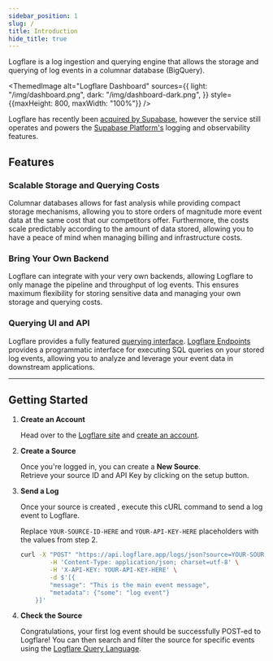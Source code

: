 ```yaml
---
sidebar_position: 1
slug: /
title: Introduction
hide_title: true
---
```



Logflare is a log ingestion and querying engine that allows the storage and querying of log events in a columnar database (BigQuery).

<ThemedImage
  alt="Logflare Dashboard"
  sources={{
    light: "/img/dashboard.png",
    dark: "/img/dashboard-dark.png",
  }}
  style={{maxHeight: 800, maxWidth: "100%"}}
/>

Logflare has recently been [acquired by Supabase](https://supabase.com/blog/supabase-acquires-logflare), however the service still operates and powers the [Supabase Platform's](https://supabase.com/) logging and observability features.

## Features
### Scalable Storage and Querying Costs

Columnar databases allows for fast analysis while providing compact storage mechanisms, allowing you to store orders of magnitude more event data at the same cost that our competitors offer. Furthermore, the costs scale predictably according to the amount of data stored, allowing you to have a peace of mind when managing billing and infrastructure costs.

### Bring Your Own Backend

Logflare can integrate with your very own backends, allowing Logflare to only manage the pipeline and throughput of log events. This ensures maximum flexibility for storing sensitive data and managing your own storage and querying costs.

### Querying UI and API
Logflare provides a fully featured [querying interface](./querying). [Logflare Endpoints](./endpoints.md) provides a programmatic interface for executing SQL queries on your stored log events, allowing you to analyze and leverage your event data in downstream applications.

---

## Getting Started

1. **Create an Account**

   Head over to the [Logflare site](https://logflare.app/) and [create an account](https://logflare.app/auth/login).

2. **Create a Source**

   Once you're logged in, you can create a **New Source**.<br />
   Retrieve your source ID and API Key by clicking on the setup button.

3. **Send a Log**

   Once your source is created , execute this cURL command to send a log event to Logflare.

   Replace `YOUR-SOURCE-ID-HERE` and `YOUR-API-KEY-HERE` placeholders with the values from step 2.

   ```bash
   curl -X "POST" "https://api.logflare.app/logs/json?source=YOUR-SOURCE-ID-HERE" \
           -H 'Content-Type: application/json; charset=utf-8' \
           -H 'X-API-KEY: YOUR-API-KEY-HERE' \
           -d $'[{
           "message": "This is the main event message",
           "metadata": {"some": "log event"}
       }]'
   ```

4. **Check the Source**

   Congratulations, your first log event should be successfully POST-ed to Logflare! You can then search and filter the source for specific events using the [Logflare Query Language](./querying#logflare-query-language-lql).
